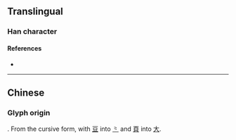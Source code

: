 {{also|斗|頭}}
{{character info/new}}
==Translingual==
{{stroke order|strokes=5}}

===Han character===
{{Han char|rn=37|rad=大|as=02|sn=5|four=|canj=XYK,YK|ids=⿻⺀大}}

====References====
* {{Han ref|kx=0249.111|hdz=10526.020|uh=5934|ud=22836}}

----

==Chinese==

===Glyph origin===
{{Han simp|頭}}. From the cursive form, with [[豆]] into [[⺀]] and [[頁]] into [[大]].
{{zh-see|頭}}